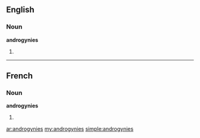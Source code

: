==English==

===Noun===
'''androgynies'''

# {{plural of|[[androgyny]]}}

----

==French==

===Noun===
'''androgynies''' {{f}}

# {{plural of|[[androgynie]]|lang=fr}}

[[ar:androgynies]]
[[my:androgynies]]
[[simple:androgynies]]